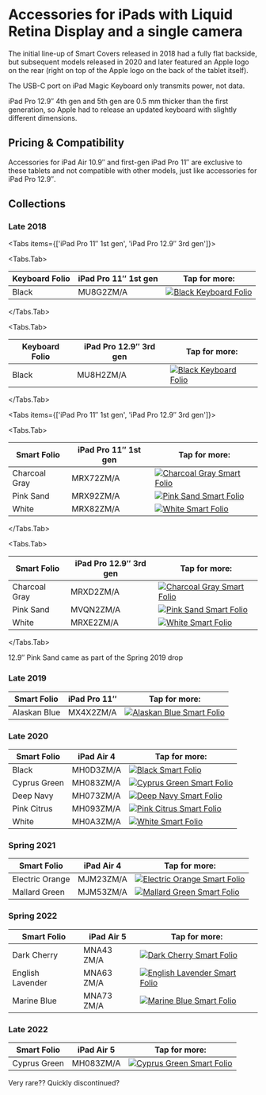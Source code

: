 
# Accessories for iPads with Liquid Retina Display and a single camera

The initial line-up of Smart Covers released in 2018 had a fully flat backside, but subsequent models released in 2020 and later featured an Apple logo on the rear (right on top of the Apple logo on the back of the tablet itself).

The USB-C port on iPad Magic Keyboard only transmits power, not data.

iPad Pro 12.9″ 4th gen and 5th gen are 0.5 mm thicker than the first generation, so Apple had to release an updated keyboard with slightly different dimensions.

## Pricing & Compatibility

Accessories for iPad Air 10.9″ and first-gen iPad Pro 11″ are exclusive to these tablets and not compatible with other models, just like accessories for iPad Pro 12.9″.

## Collections

### Late 2018

<Tabs
  items={['iPad Pro 11″ 1st gen', 'iPad Pro 12.9″ 3rd gen']}>

<Tabs.Tab>

| Keyboard Folio | iPad Pro 11″ 1st gen | Tap for more: |
| --- | --- | --- |
| Black | MU8G2<wbr/>ZM/A | <a href="/ipad_pro2/MU8G2" target="_blank">![Black Keyboard Folio](/everypreview/MU8G2.png)</a> |

</Tabs.Tab>

<Tabs.Tab>

| Keyboard Folio | iPad Pro 12.9″ 3rd gen | Tap for more: |
| --- | --- | --- |
| Black | MU8H2<wbr/>ZM/A | <a href="/ipad_pro2/MU8H2" target="_blank">![Black Keyboard Folio](/everypreview/MU8H2.png)</a> |

</Tabs.Tab>
</Tabs>


<Tabs
  items={['iPad Pro 11″ 1st gen', 'iPad Pro 12.9″ 3rd gen']}>

<Tabs.Tab>

| Smart Folio | iPad Pro 11″ 1st gen | Tap for more: |
| --- | --- | --- |
| Charcoal Gray | MRX72<wbr/>ZM/A | <a href="/ipad_pro2/MRX72" target="_blank">![Charcoal Gray Smart Folio](/everypreview/MRX72.png)</a> |
| Pink Sand | MRX92<wbr/>ZM/A | <a href="/ipad_pro2/MRX92" target="_blank">![Pink Sand Smart Folio](/everypreview/MRX92.png)</a> |
| White | MRX82<wbr/>ZM/A | <a href="/ipad_pro2/MRX82" target="_blank">![White Smart Folio](/everypreview/MRX82.png)</a> |

</Tabs.Tab>

<Tabs.Tab>

| Smart Folio | iPad Pro 12.9″ 3rd gen | Tap for more: |
| --- | --- | --- |
| Charcoal Gray | MRXD2<wbr/>ZM/A | <a href="/ipad_pro2/MRXD2" target="_blank">![Charcoal Gray Smart Folio](/everypreview/MRXD2.png)</a> |
| Pink Sand | MVQN2<wbr/>ZM/A | <a href="/ipad_pro2/MVQN2" target="_blank">![Pink Sand Smart Folio](/everypreview/MVQN2.png)</a> |
| White | MRXE2<wbr/>ZM/A | <a href="/ipad_pro2/MRXE2" target="_blank">![White Smart Folio](/everypreview/MRXE2.png)</a> |

</Tabs.Tab>
</Tabs>

12.9″ Pink Sand came as part of the Spring 2019 drop

### Late 2019

| Smart Folio | iPad Pro 11″ | Tap for more: |
| --- | --- | --- |
| Alaskan Blue | MX4X2<wbr/>ZM/A | <a href="/ipad_pro2/MX4X2" target="_blank">![Alaskan Blue Smart Folio](/everypreview/MX4X2.png)</a> |

### Late 2020

| Smart Folio | iPad Air 4 | Tap for more: |
| --- | --- | --- |
| Black | MH0D3<wbr/>ZM/A | <a href="/ipad_pro2/MH0D3" target="_blank">![Black Smart Folio](/everypreview/MH0D3.png)</a> |
| Cyprus Green | MH083<wbr/>ZM/A | <a href="/ipad_pro2/MH083" target="_blank">![Cyprus Green Smart Folio](/everypreview/MH083.png)</a> |
| Deep Navy | MH073<wbr/>ZM/A | <a href="/ipad_pro2/MH073" target="_blank">![Deep Navy Smart Folio](/everypreview/MH073.png)</a> |
| Pink Citrus | MH093<wbr/>ZM/A | <a href="/ipad_pro2/MH093" target="_blank">![Pink Citrus Smart Folio](/everypreview/MH093.png)</a> |
| White | MH0A3<wbr/>ZM/A | <a href="/ipad_pro2/MH0A3" target="_blank">![White Smart Folio](/everypreview/MH0A3.png)</a> |

### Spring 2021

| Smart Folio | iPad Air 4 | Tap for more: |
| --- | --- | --- |
| Electric Orange | MJM23<wbr/>ZM/A | <a href="/ipad_pro2/MJM23" target="_blank">![Electric Orange Smart Folio](/everypreview/MJM23.png)</a> |
| Mallard Green | MJM53<wbr/>ZM/A | <a href="/ipad_pro2/MJM53" target="_blank">![Mallard Green Smart Folio](/everypreview/MJM53.png)</a> |

### Spring 2022

| Smart Folio | iPad Air 5 | Tap for more: |
| --- | --- | --- |
| Dark Cherry | MNA43<wbr/>ZM/A | <a href="/ipad_pro2/MNA43" target="_blank">![Dark Cherry Smart Folio](/everypreview/MNA43.png)</a> |
| English Lavender | MNA63<wbr/>ZM/A | <a href="/ipad_pro2/MNA63" target="_blank">![English Lavender Smart Folio](/everypreview/MNA63.png)</a> |
| Marine Blue | MNA73<wbr/>ZM/A | <a href="/ipad_pro2/MNA73" target="_blank">![Marine Blue Smart Folio](/everypreview/MNA73.png)</a> |

### Late 2022

| Smart Folio | iPad Air 5 | Tap for more: |
| --- | --- | --- |
| Cyprus Green | MH083<wbr/>ZM/A | <a href="/ipad_pro2/MH083" target="_blank">![Cyprus Green Smart Folio](/everypreview/MH083.png)</a> |

Very rare?? Quickly discontinued?
